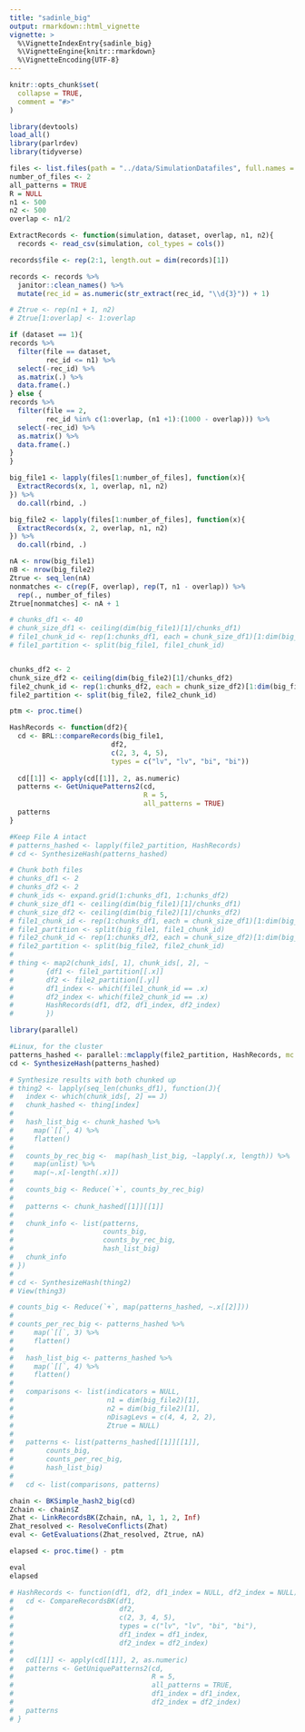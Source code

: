 ```yaml
---
title: "sadinle_big"
output: rmarkdown::html_vignette
vignette: >
  %\VignetteIndexEntry{sadinle_big}
  %\VignetteEngine{knitr::rmarkdown}
  %\VignetteEncoding{UTF-8}
---
```


```r
knitr::opts_chunk$set(
  collapse = TRUE,
  comment = "#>"
)
```

```r
library(devtools)
load_all()
library(parlrdev)
library(tidyverse)
```

```r
files <- list.files(path = "../data/SimulationDatafiles", full.names = T)
number_of_files <- 2
all_patterns = TRUE
R = NULL
n1 <- 500
n2 <- 500
overlap <- n1/2

ExtractRecords <- function(simulation, dataset, overlap, n1, n2){
  records <- read_csv(simulation, col_types = cols())

records$file <- rep(2:1, length.out = dim(records)[1])

records <- records %>% 
  janitor::clean_names() %>% 
  mutate(rec_id = as.numeric(str_extract(rec_id, "\\d{3}")) + 1)

# Ztrue <- rep(n1 + 1, n2)
# Ztrue[1:overlap] <- 1:overlap

if (dataset == 1){
records %>% 
  filter(file == dataset,
         rec_id <= n1) %>% 
  select(-rec_id) %>% 
  as.matrix(.) %>% 
  data.frame(.)
} else {
records %>% 
  filter(file == 2,
         rec_id %in% c(1:overlap, (n1 +1):(1000 - overlap))) %>% 
  select(-rec_id) %>% 
  as.matrix() %>% 
  data.frame(.)
}
}

big_file1 <- lapply(files[1:number_of_files], function(x){
  ExtractRecords(x, 1, overlap, n1, n2)
}) %>% 
  do.call(rbind, .)

big_file2 <- lapply(files[1:number_of_files], function(x){
  ExtractRecords(x, 2, overlap, n1, n2)
}) %>% 
  do.call(rbind, .)

nA <- nrow(big_file1)
nB <- nrow(big_file2)
Ztrue <- seq_len(nA)
nonmatches <- c(rep(F, overlap), rep(T, n1 - overlap)) %>% 
  rep(., number_of_files)
Ztrue[nonmatches] <- nA + 1

```


```r
# chunks_df1 <- 40
# chunk_size_df1 <- ceiling(dim(big_file1)[1]/chunks_df1)
# file1_chunk_id <- rep(1:chunks_df1, each = chunk_size_df1)[1:dim(big_file1)[1]]
# file1_partition <- split(big_file1, file1_chunk_id)


chunks_df2 <- 2
chunk_size_df2 <- ceiling(dim(big_file2)[1]/chunks_df2)
file2_chunk_id <- rep(1:chunks_df2, each = chunk_size_df2)[1:dim(big_file2)[1]]
file2_partition <- split(big_file2, file2_chunk_id)

ptm <- proc.time()

HashRecords <- function(df2){
  cd <- BRL::compareRecords(big_file1, 
                         df2, 
                         c(2, 3, 4, 5), 
                         types = c("lv", "lv", "bi", "bi"))
  
  cd[[1]] <- apply(cd[[1]], 2, as.numeric)
  patterns <- GetUniquePatterns2(cd, 
                                 R = 5, 
                                 all_patterns = TRUE)
  patterns
}

#Keep File A intact
# patterns_hashed <- lapply(file2_partition, HashRecords)
# cd <- SynthesizeHash(patterns_hashed)

# Chunk both files
# chunks_df1 <- 2
# chunks_df2 <- 2
# chunk_ids <- expand.grid(1:chunks_df1, 1:chunks_df2)
# chunk_size_df1 <- ceiling(dim(big_file1)[1]/chunks_df1)
# chunk_size_df2 <- ceiling(dim(big_file2)[1]/chunks_df2)
# file1_chunk_id <- rep(1:chunks_df1, each = chunk_size_df1)[1:dim(big_file1)[1]]
# file1_partition <- split(big_file1, file1_chunk_id)
# file2_chunk_id <- rep(1:chunks_df2, each = chunk_size_df2)[1:dim(big_file2)[1]]
# file2_partition <- split(big_file2, file2_chunk_id)
# 
# thing <- map2(chunk_ids[, 1], chunk_ids[, 2], ~
#        {df1 <- file1_partition[[.x]]
#        df2 <- file2_partition[[.y]]
#        df1_index <- which(file1_chunk_id == .x)
#        df2_index <- which(file2_chunk_id == .x)
#        HashRecords(df1, df2, df1_index, df2_index)
#        })

```


```r
library(parallel)

#Linux, for the cluster
patterns_hashed <- parallel::mclapply(file2_partition, HashRecords, mc.cores = 1)
cd <- SynthesizeHash(patterns_hashed)

```

```r
# Synthesize results with both chunked up
# thing2 <- lapply(seq_len(chunks_df1), function(J){
#   index <- which(chunk_ids[, 2] == J)
#   chunk_hashed <- thing[index]
# 
#   hash_list_big <- chunk_hashed %>%
#     map(`[[`, 4) %>%
#     flatten()
#   
#   counts_by_rec_big <-  map(hash_list_big, ~lapply(.x, length)) %>%
#     map(unlist) %>% 
#     map(~.x[-length(.x)])
#   
#   counts_big <- Reduce(`+`, counts_by_rec_big)
#   
#   patterns <- chunk_hashed[[1]][[1]]
#   
#   chunk_info <- list(patterns, 
#                      counts_big, 
#                      counts_by_rec_big, 
#                      hash_list_big)
#   chunk_info
# })
# 
# cd <- SynthesizeHash(thing2)
# View(thing3)
```

```r
# counts_big <- Reduce(`+`, map(patterns_hashed, ~.x[[2]]))
# 
# counts_per_rec_big <- patterns_hashed %>%
#     map(`[[`, 3) %>%
#     flatten()
# 
#   hash_list_big <- patterns_hashed %>%
#     map(`[[`, 4) %>%
#     flatten()
# 
#   comparisons <- list(indicators = NULL,
#                       n1 = dim(big_file2)[1],
#                       n2 = dim(big_file2)[1],
#                       nDisagLevs = c(4, 4, 2, 2),
#                       Ztrue = NULL)
# 
#   patterns <- list(patterns_hashed[[1]][[1]],
#        counts_big,
#        counts_per_rec_big,
#        hash_list_big)
# 
#   cd <- list(comparisons, patterns)
```

```r
chain <- BKSimple_hash2_big(cd)
Zchain <- chain$Z
Zhat <- LinkRecordsBK(Zchain, nA, 1, 1, 2, Inf)
Zhat_resolved <- ResolveConflicts(Zhat)
eval <- GetEvaluations(Zhat_resolved, Ztrue, nA)

elapsed <- proc.time() - ptm

eval
elapsed
```

```r
# HashRecords <- function(df1, df2, df1_index = NULL, df2_index = NULL){
#   cd <- CompareRecordsBK(df1, 
#                          df2, 
#                          c(2, 3, 4, 5), 
#                          types = c("lv", "lv", "bi", "bi"),
#                          df1_index = df1_index,
#                          df2_index = df2_index)
#   
#   cd[[1]] <- apply(cd[[1]], 2, as.numeric)
#   patterns <- GetUniquePatterns2(cd, 
#                                  R = 5, 
#                                  all_patterns = TRUE, 
#                                  df1_index = df1_index, 
#                                  df2_index = df2_index)
#   patterns
# }
```

